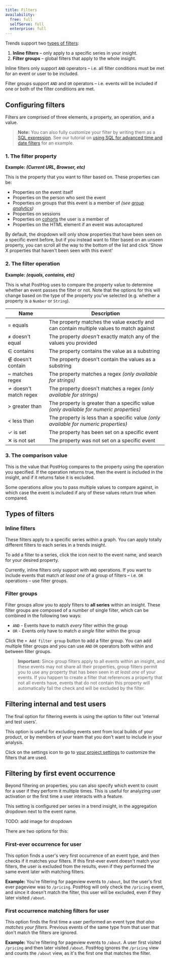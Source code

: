```yaml
---
title: Filters
availability:
  free: full
  selfServe: full
  enterprise: full
---
```




Trends support two [types of filters](#types-of-filters):

1. **Inline filters** – only apply to a specific series in your insight.
2. **Filter groups** – global filters that apply to the whole insight.

Inline filters only support `AND` operators – i.e. all filter conditions must be met for an event or user to be included.

Filter groups support `AND` and `OR` operators – i.e. events will be included if one or both of the filter conditions are met.

## Configuring filters

Filters are comprised of three elements, a property, an operation, and a value.

> **Note:** You can also fully customize your filter by writing them as a [SQL expression](/docs/sql/expressions). See our tutorial on [using SQL for advanced time and date filters](/tutorials/hogql-date-time-filters) for an example.

### 1. The filter property

**Example: _(Current URL, Browser, etc)_**

This is the property that you want to filter based on. These properties can be:

-   Properties on the event itself
-   Properties on the person who sent the event
-   Properties on groups that this event is a member of _(see [group analytics](/docs/user-guides/group-analytics))_
-   Properties on sessions
-   Properties on [cohorts](/docs/user-guides/cohorts) the user is a member of
-   Properties on the HTML element if an event was autocaptured

By default, the dropdown will only show properties that have been seen on a specific event before, but if you instead want to filter based on an unseen property, you can scroll all the way to the bottom of the list and click 'Show X properties that haven't been seen with this event'

### 2. The filter operation

**Example: _(equals, contains, etc)_**

This is what PostHog uses to compare the property value to determine whether an event passes the filter or not. Note that the options for this will change based on the type of the property you've selected (e.g. whether a property is a `Number` or `String`).

| Name                  | Description                                                                             |
| --------------------- | --------------------------------------------------------------------------------------- |
| = equals              | The property matches the value exactly and can contain multiple values to match against |
| ≠ doesn't equal       | The property _doesn't_ exactly match any of the values you provided                     |
| ∈ contains            | The property contains the value as a substring                                          |
| ∉ doesn't contain     | The property doesn't contain the values as a substring                                  |
| ~ matches regex       | The property matches a regex _(only available for strings)_                             |
| ≁ doesn't match regex | The property doesn't matches a regex _(only available for strings)_                     |
| > greater than        | The property is greater than a specific value _(only available for numeric properties)_ |
| &lt; less than        | The property is less than a specific value _(only available for numeric properties)_    |
| ✓ is set              | The property has been set on a specific event                                           |
| ✕ is not set          | The property was not set on a specific event                                            |

### 3. The comparison value

This is the value that PostHog compares to the property using the operation you specified. If the operation returns true, then the event is included in the insight, and if it returns false it is excluded.

Some operations allow you to pass multiple values to compare against, in which case the event is included if any of these values return true when compared.

## Types of filters

### Inline filters

<ProductScreenshot
    imageLight = {inlineFilterLight} 
    imageDark = {inlineFilterDark}
    classes="rounded"
    alt="Example inline filter"
/>

These filters apply to a specific series within a graph. You can apply totally different filters to each series in a trends insight.

To add a filter to a series, click the <FilterIcon /> icon next to the event name, and search for your desired property. 

Currently, inline filters only support with `AND` operations. If you want to include events that match _at least one_ of a group of filters – i.e. `OR` operations – use filter groups.

### Filter groups

Filter groups allow you to apply filters to **all series** within an insight. These filter groups are composed of a number of single filter, which can be combined in the following two ways:

-   `AND` - Events have to match _every_ filter within the group
-   `OR` - Events only have to match _a single_ filter within the group

<ProductScreenshot
    imageLight = {filterGroupsLight} 
    imageDark = {filterGroupsDark}
    classes="rounded"
    alt="Example global filter"
/>

Click the `+ Add filter group` button to add a filter group. You can add multiple filter groups and you can use `AND` `OR` operators both within and between filter groups.

> **Important:** Since group filters apply to all events within an insight, and these events may not share all their properties, group filters permit you to use any property that has been seen in _at least one_ of your events. If you happen to create a filter that references a property that not all events have, events that do not contain this property will automatically fail the check and will be excluded by the filter.

## Filtering internal and test users

The final option for filtering events is using the option to filter out 'internal and test users'.

This option is useful for excluding events sent from local builds of your product, or by members of your team that you don't want to include in your analysis.

<ProductScreenshot
    imageLight = {internalLight} 
    imageDark = {internalDark}
    classes="rounded"
    alt="Filtering internal and test users turned on"
/>

Click on the settings icon to go to [your project settings](https://us.posthog.com/settings/project#internal-user-filtering) to customize the filters that are used.

## Filtering by first event occurrence

Beyond filtering on properties, you can also specify which event to count for a user if they perform it multiple times. This is useful for analyzing user activation or the first time a user interacts with a feature.

This setting is configured per series in a trend insight, in the aggregation dropdown next to the event name.

TODO: add image for dropdown

There are two options for this:

### First-ever occurrence for user

This option finds a user's very first occurrence of an event type, and then checks if it matches your filters. If this first-ever event doesn't match your filters, the user is excluded from the results, even if they performed the same event later with matching filters.

**Example:** You're filtering for pageview events to `/about`, but the user's first ever pageview was to `/pricing`. PostHog will only check the `/pricing` event, and since it doesn't match the filter, this user will be excluded, even if they later visited `/about`.

### First occurrence matching filters for user

This option finds the first time a user performed an event type *that also matches your filters*. Previous events of the same type from that user that don't match the filters are ignored.

**Example:** You're filtering for pageview events to `/about`. A user first visited `/pricing` and then later visited `/about`. PostHog ignores the `/pricing` view and counts the `/about` view, as it's the first one that matches the filter.
